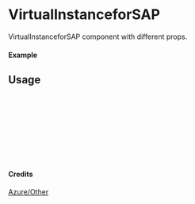 
<Meta of={VirtualInstanceforSAP} title="Azure/Other/VirtualInstanceforSAP" />

# VirtualInstanceforSAP

VirtualInstanceforSAP component with different props.

#### Example

<Canvas of={VirtualInstanceforSAP.Primary} />

## Usage

```ts
import { VirtualInstanceforSAP } from "yadl-ui";

const Example = () => {
  return (
      <VirtualInstanceforSAP />
  );
};

export default Example;
```

#### Credits
[Azure/Other](https://learn.microsoft.com/en-us/azure/architecture/icons/)
